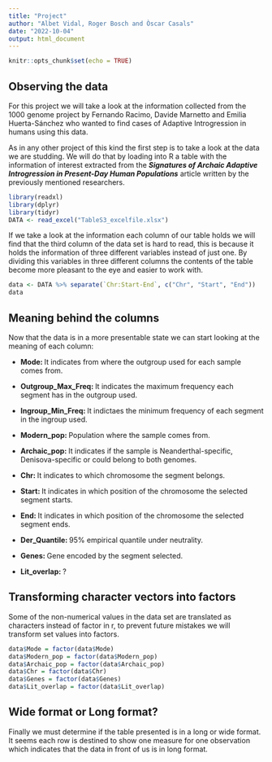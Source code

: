 ```yaml
---
title: "Project"
author: "Albet Vidal, Roger Bosch and Òscar Casals"
date: "2022-10-04"
output: html_document
---
```


```r
knitr::opts_chunk$set(echo = TRUE)
```

## Observing the data
For this project we will take a look at the information collected from the 1000 genome project by Fernando Racimo, Davide Marnetto and Emilia Huerta-Sánchez who wanted to find cases of Adaptive Introgression in humans using this data.

As in any other project of this kind the first step is to take a look at the data we are studding. We will do that by loading into R a table with the information of interest extracted from the **_Signatures of Archaic Adaptive Introgression in Present-Day Human Populations_** article written by the previously mentioned researchers.

```r
library(readxl)
library(dplyr)
library(tidyr)
DATA <- read_excel("TableS3_excelfile.xlsx")
```

If we take a look at the information each column of our table holds we will find that the third column of the data set is hard to read, this is because it holds the information of three different variables instead of just one. By dividing this variables in three different columns the contents of the table become more pleasant to the eye and easier to work with.

```r
data <- DATA %>% separate(`Chr:Start-End`, c("Chr", "Start", "End"))
data
```

## Meaning behind the columns
Now that the data is in a more presentable state we can start looking at the meaning of each column:

  - **Mode: **It indicates from where the outgroup used for each sample comes from.
  
  - **Outgroup_Max_Freq: **It indicates the maximum frequency each segment has in the outgroup used.
  
  - **Ingroup_Min_Freq: **It indictaes the minimum frequency of each segment in the ingroup used.
  
  - **Modern_pop: **Population where the sample comes from.
  
  - **Archaic_pop: **It indicates if the sample is Neanderthal-specific, Denisova-specific or could belong to both                          genomes.
  
  - **Chr: **It indicates to which chromosome the segment belongs.
  
  - **Start: **It indicates in which position of the chromosome the selected segment starts.
  
  - **End: **It indicates in which position of the chromosome the selected segment ends.
  
  - **Der_Quantile: **95% empirical quantile under neutrality.
  
  - **Genes: **Gene encoded by the segment selected.
  
  - **Lit_overlap: **?
  
## Transforming character vectors into factors

Some of the non-numerical values in the data set are translated as characters instead of factor in r, to prevent future mistakes we will transform set values into factors.
```r
data$Mode = factor(data$Mode)
data$Modern_pop = factor(data$Modern_pop)
data$Archaic_pop = factor(data$Archaic_pop)
data$Chr = factor(data$Chr)
data$Genes = factor(data$Genes)
data$Lit_overlap = factor(data$Lit_overlap)
```
  
## Wide format or Long format?
Finally we must determine if the table presented is in a long or wide format. It seems each row is destined to show one measure for one observation which indicates that the data in front of us is in long format.

